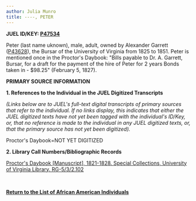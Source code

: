 ```yaml
---
author: Julia Munro
title: ----, PETER
---
```

**JUEL ID/KEY: [P47534](http://juel.iath.virginia.edu/public_person?person=47534 "P47534")[  
](http://juel.iath.virginia.edu/public_person?person=47002 "P47002")**

Peter (last name uknown), male, adult, owned by Alexander Garrett ([P43628](http://juel.iath.virginia.edu/public_person?person=43628 "P43628")), the Bursar of the University of Virginia from 1825 to 1851. Peter is mentioned once in the Proctor's Daybook: "Bills payable to Dr. A. Garrett, Bursar, for a draft for the payment of the hire of Peter for 2 years Bonds taken in - $98.25" (February 5, 1827). 

**PRIMARY SOURCE INFORMATION** 

**1\. References to the Individual in the JUEL Digitized Transcripts**

_(Links below are to JUEL's full-text digital transcripts of primary sources that refer to the individual. If no links display, this indicates that either the JUEL digitized texts have not yet been tagged with the individual's ID/Key, or, that no reference is made to the individual in any JUEL digitized texts, or, that the primary source has not yet been digitized)._   

Proctor's Daybook=NOT YET DIGITIZED 

**2\. Library Call Numbers/Bibliographic Records**

[](http://search.lib.virginia.edu/catalog/u6371432)[Proctor's Daybook \[Manuscript\], 1821-1828. Special Collections, University of Virginia Library. RG-5/3/2.102](http://search.lib.virginia.edu/catalog/u6607353 "Proctor's Daybook")

 [](http://search.lib.virginia.edu/catalog/u6371432)

**[Return to the List of African American Individuals](http://juel.iath.virginia.edu/node/367 "Return to the List of African-American Individuals")**